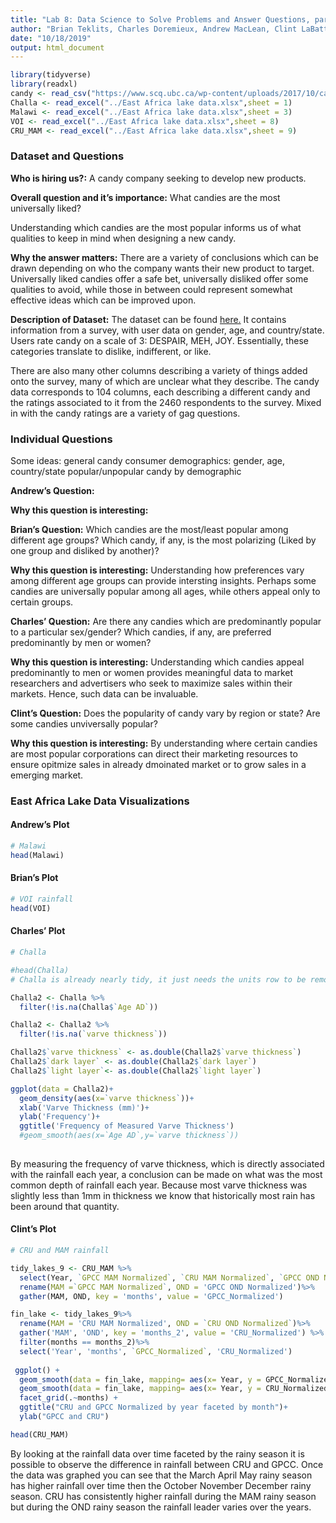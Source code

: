 ---
title: "Lab 8: Data Science to Solve Problems and Answer Questions, part 1"
author: "Brian Teklits, Charles Doremieux, Andrew MacLean, Clint LaBattaglia"
date: "10/18/2019"
output: html_document
---
```{r setup, include=FALSE}
library(tidyverse)
library(readxl)
candy <- read_csv("https://www.scq.ubc.ca/wp-content/uploads/2017/10/candyhierarchy2017.csv")
Challa <- read_excel("../East Africa lake data.xlsx",sheet = 1)
Malawi <- read_excel("../East Africa lake data.xlsx",sheet = 3)
VOI <- read_excel("../East Africa lake data.xlsx",sheet = 8)
CRU_MAM <- read_excel("../East Africa lake data.xlsx",sheet = 9)
```

### Dataset and Questions

**Who is hiring us?:** A candy company seeking to develop new products.

**Overall question and it's importance:** What candies are the most universally liked? 

Understanding which candies are the most popular informs us of what qualities to keep in mind when designing a new candy.

**Why the answer matters:** There are a variety of conclusions which can be drawn depending on who the company wants their new product to target. Universally liked candies offer a safe bet, universally disliked offer some qualities to avoid, while those in between could represent somewhat effective ideas which can be improved upon.

**Description of Dataset:** The dataset can be found [here.](https://www.scq.ubc.ca/wp-content/uploads/2017/10/candyhierarchy2017.csv) It contains information from a survey, with user data on gender, age, and country/state. Users rate candy on a scale of 3: DESPAIR, MEH, JOY. Essentially, these categories translate to dislike, indifferent, or like. 

There are also many other columns describing a variety of things added onto the survey, many of which are unclear what they describe. The candy data corresponds to 104 columns, each describing a different candy and the ratings associated to it from the 2460 respondents to the survey. Mixed in with the candy ratings are a variety of gag questions.

### Individual Questions

Some ideas: 
general candy consumer demographics: gender, age, country/state
popular/unpopular candy by demographic

**Andrew's Question:**

**Why this question is interesting:**

**Brian's Question:** Which candies are the most/least popular among different age groups? Which candy, if any, is the most polarizing (Liked by one group and disliked by another)?

**Why this question is interesting:** Understanding how preferences vary among different age groups can provide intersting insights. Perhaps some candies are universally popular among all ages, while others appeal only to certain groups.

**Charles' Question:** Are there any candies which are predominantly popular to a particular sex/gender? Which candies, if any, are preferred predominantly by men or women?

**Why this question is interesting:** Understanding which candies appeal predominantly to men or women provides meaningful data to market researchers and advertisers who seek to maximize sales within their markets. Hence, such data can be invaluable.

**Clint's Question:** Does the popularity of candy vary by region or state? Are some candies unviversally popular? 

**Why this question is interesting:** By understanding where certain candies are most popular corporations can direct their marketing resources to ensure opitmize sales in already dmoinated market or to grow sales in a emerging market. 

### East Africa Lake Data Visualizations

#### Andrew's Plot
```{r}
# Malawi
head(Malawi)
```

#### Brian's Plot
```{r}
# VOI rainfall
head(VOI)
```

#### Charles' Plot
```{r}
# Challa

#head(Challa)
# Challa is already nearly tidy, it just needs the units row to be removed, have the columns be put in the right unit (doubles), and have any empty values removed.

Challa2 <- Challa %>%
  filter(!is.na(Challa$`Age AD`))

Challa2 <- Challa2 %>%
  filter(!is.na(`varve thickness`))

Challa2$`varve thickness` <- as.double(Challa2$`varve thickness`)
Challa2$`dark layer` <- as.double(Challa2$`dark layer`)
Challa2$`light layer`<- as.double(Challa2$`light layer`)

ggplot(data = Challa2)+
  geom_density(aes(x=`varve thickness`))+
  xlab('Varve Thickness (mm)')+
  ylab('Frequency')+
  ggtitle('Frequency of Measured Varve Thickness')
  #geom_smooth(aes(x=`Age AD`,y=`varve thickness`))
  
```
By measuring the frequency of varve thickness, which is directly associated with the rainfall each year, a conclusion can be made on what was the most common depth of rainfall each year. Because most varve thickness was slightly less than 1mm in thickness we know that historically most rain has been around that quantity.


#### Clint's Plot
```{r}
# CRU and MAM rainfall

tidy_lakes_9 <- CRU_MAM %>%
  select(Year, `GPCC MAM Normalized`, `CRU MAM Normalized`, `GPCC OND Normalized`, `CRU OND Normalized`) %>%
  rename(MAM =`GPCC MAM Normalized`, OND = 'GPCC OND Normalized')%>%
  gather(MAM, OND, key = 'months', value = 'GPCC_Normalized')

fin_lake <- tidy_lakes_9%>%
  rename(MAM = 'CRU MAM Normalized', OND = `CRU OND Normalized`)%>%
  gather('MAM', 'OND', key = 'months_2', value = 'CRU_Normalized') %>%
  filter(months == months_2)%>%
  select('Year', 'months', `GPCC_Normalized`, 'CRU_Normalized')
  
 ggplot() + 
  geom_smooth(data = fin_lake, mapping= aes(x= Year, y = GPCC_Normalized, color = 'GPCC')) +
  geom_smooth(data = fin_lake, mapping= aes(x= Year, y = CRU_Normalized, color = 'CRU')) +
  facet_grid(.~months) +
  ggtitle("CRU and GPCC Normalized by year faceted by month")+
  ylab("GPCC and CRU")

head(CRU_MAM)
```
By looking at the rainfall data over time faceted by the rainy season it is possible to observe the difference in rainfall between CRU and GPCC. Once the data was graphed you can see that the March April May rainy season has higher rainfall over time then the October November December rainy season. CRU has consistently higher rainfall during the MAM rainy season but during the OND rainy season the rainfall leader varies over the years.
